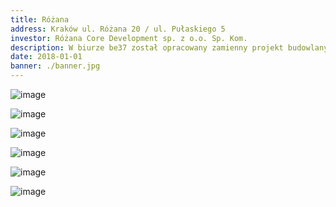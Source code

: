 ```yaml
---
title: Różana
address: Kraków ul. Różana 20 / ul. Pułaskiego 5
investor: Różana Core Development sp. z o.o. Sp. Kom.
description: W biurze be37 został opracowany zamienny projekt budowlany oraz projekt wykonawczy konstrukcji. Budynki zlokalizowane na Dębnikach w Krakowie. Projekt zakładał remont istniejącego budynku przy ul. Różanej oraz budowę nowego budynku mieszkalnego przy ul. Pułaskiego. Budynek mieszkalny jest wspornikowo wysunięty nad budynek usługowy. Pod budynkiem mieszkalnym znajduje się garaż podziemny.
date: 2018-01-01
banner: ./banner.jpg
---
```

<Row>
<Col>

![image](./b1.jpg)

</Col>
<Col>

![image](./b2.jpg)

</Col>
</Row>

<Row>
<Col>

![image](./b3.jpg)

</Col>
</Row>

<Row>
<Col>

![image](./b4.jpg)

</Col>
<Col>

![image](./b5.jpg)

</Col>

<Col>

![image](./b6.jpg)

</Col>
</Row>